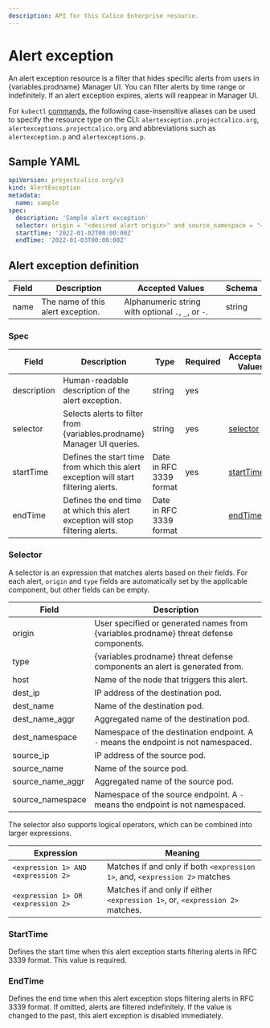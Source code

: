 ```yaml
---
description: API for this Calico Enterprise resource.
---
```



# Alert exception

An alert exception resource is a filter that hides specific alerts from users in {variables.prodname} Manager UI.
You can filter alerts by time range or indefinitely. If an alert exception expires, alerts will reappear in Manager UI.

For `kubectl` [commands](https://kubernetes.io/docs/reference/kubectl/overview/),
the following case-insensitive aliases can be used to specify the resource type on the CLI:
`alertexception.projectcalico.org`, `alertexceptions.projectcalico.org` and abbreviations such as
`alertexception.p` and `alertexceptions.p`.

## Sample YAML

```yaml
apiVersion: projectcalico.org/v3
kind: AlertException
metadata:
  name: sample
spec:
  description: 'Sample alert exception'
  selector: origin = "<desired alert origin>" and source_namespace = "<desired source namespace>"
  startTime: '2022-01-02T00:00:00Z'
  endTime: '2022-01-03T00:00:00Z'
```

## Alert exception definition

| Field | Description                       | Accepted Values                                     | Schema |
| ----- | --------------------------------- | --------------------------------------------------- | ------ |
| name  | The name of this alert exception. | Alphanumeric string with optional `.`, `_`, or `-`. | string |

### Spec

| Field       | Description                                                                         | Type                    | Required | Acceptable Values       |
| ----------- | ----------------------------------------------------------------------------------- | ----------------------- | -------- | ----------------------- |
| description | Human-readable description of the alert exception.                                  | string                  | yes      |
| selector    | Selects alerts to filter from {variables.prodname} Manager UI queries.                      | string                  | yes      | [selector](#selector)   |
| startTime   | Defines the start time from which this alert exception will start filtering alerts. | Date in RFC 3339 format | yes      | [startTime](#starttime) |
| endTime     | Defines the end time at which this alert exception will stop filtering alerts.      | Date in RFC 3339 format |          | [endTime](#endtime)     |

### Selector

A selector is an expression that matches alerts based on their fields. For each alert,
`origin` and `type` fields are automatically set by the applicable component, but other fields can be empty.

| Field            | Description                                                                        |
| ---------------- | ---------------------------------------------------------------------------------- |
| origin           | User specified or generated names from {variables.prodname} threat defense components.     |
| type             | {variables.prodname} threat defense components an alert is generated from.                 |
| host             | Name of the node that triggers this alert.                                         |
| dest_ip          | IP address of the destination pod.                                                 |
| dest_name        | Name of the destination pod.                                                       |
| dest_name_aggr   | Aggregated name of the destination pod.                                            |
| dest_namespace   | Namespace of the destination endpoint. A `-` means the endpoint is not namespaced. |
| source_ip        | IP address of the source pod.                                                      |
| source_name      | Name of the source pod.                                                            |
| source_name_aggr | Aggregated name of the source pod.                                                 |
| source_namespace | Namespace of the source endpoint. A `-` means the endpoint is not namespaced.      |

The selector also supports logical operators, which can be combined into larger expressions.

| Expression                          | Meaning                                                                       |
| ----------------------------------- | ----------------------------------------------------------------------------- |
| `<expression 1> AND <expression 2>` | Matches if and only if both `<expression 1>`, and, `<expression 2>` matches   |
| `<expression 1> OR <expression 2>`  | Matches if and only if either `<expression 1>`, or, `<expression 2>` matches. |

### StartTime

Defines the start time when this alert exception starts filtering alerts in RFC 3339 format. This value is required.

### EndTime

Defines the end time when this alert exception stops filtering alerts in RFC 3339 format.
If omitted, alerts are filtered indefinitely.
If the value is changed to the past, this alert exception is disabled immediately.
